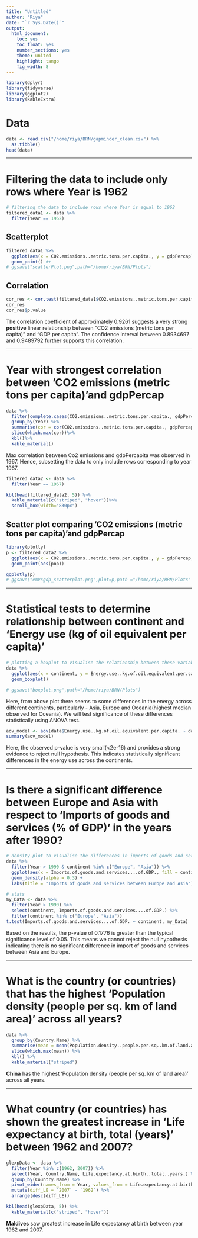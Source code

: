 ```yaml
---
title: "Untitled"
author: "Riya"
date: "`r Sys.Date()`"
output:
  html_document: 
    toc: yes
    toc_float: yes
    number_sections: yes
    theme: united
    highlight: tango
    fig_width: 8
---
```


```r
library(dplyr)
library(tidyverse)
library(ggplot2)
library(kableExtra)
```

# Data 

```r
data <- read.csv("/home/riya/BRN/gapminder_clean.csv") %>%
  as.tibble()
head(data)
```

***

# Filtering the data to include only rows where Year is 1962

```r
# filtering the data to include rows where Year is equal to 1962
filtered_data1 <- data %>%
  filter(Year == 1962)
```

## Scatterplot

```r
filtered_data1 %>%
  ggplot(aes(x = CO2.emissions..metric.tons.per.capita., y = gdpPercap)) +
  geom_point() #+
# ggsave("scatterPlot.png",path="/home/riya/BRN/Plots")
```

## Correlation

```r
cor_res <- cor.test(filtered_data1$CO2.emissions..metric.tons.per.capita., filtered_data1$gdpPercap)
cor_res
cor_res$p.value
```

The correlation coefficient of approximately 0.9261 suggests a very strong <b>positive</b> linear relationship between "CO2 emissions (metric tons per capita)" and "GDP per capita". The confidence interval between 0.8934697 and 0.9489792 further supports this correlation.

***

# Year with strongest correlation between 'CO2 emissions (metric tons per capita)'and gdpPercap

```r
data %>%
  filter(complete.cases(CO2.emissions..metric.tons.per.capita., gdpPercap)) %>%
  group_by(Year) %>%
  summarise(cor = cor(CO2.emissions..metric.tons.per.capita., gdpPercap)) %>%
  slice(which.max(cor))%>%
  kbl()%>%
  kable_material()
```

Max correlation between Co2 emissions and gdpPercapita was observed in 1967. Hence, subsetting the data to only include rows corresponding to year 1967.

```r
filtered_data2 <- data %>%
  filter(Year == 1967)

kbl(head(filtered_data2, 5)) %>%
  kable_material(c("striped", "hover"))%>%
  scroll_box(width="830px")
```

## Scatter plot comparing 'CO2 emissions (metric tons per capita)'and gdpPercap

```r
library(plotly)
p <- filtered_data2 %>%
  ggplot(aes(x = CO2.emissions..metric.tons.per.capita., y = gdpPercap, color = continent)) +
  geom_point(aes(pop))

ggplotly(p)
# ggsave("emVsgdp_scatterplot.png",plot=p,path ="/home/riya/BRN/Plots" )
```

*** 

# Statistical tests to determine relationship between continent and 'Energy use (kg of oil equivalent per capita)'

```r
# plotting a boxplot to visualise the relationship between these variables
data %>%
  ggplot(aes(x = continent, y = Energy.use..kg.of.oil.equivalent.per.capita.)) +
  geom_boxplot()

# ggsave("boxplot.png",path="/home/riya/BRN/Plots")
```

Here, from above plot there seems to some differences in the energy across different continents, particularly - Asia, Europe and Oceania(highest median observed for Oceania). We will test significance of these differences statistically using ANOVA test.

```r
aov_model <- aov(data$Energy.use..kg.of.oil.equivalent.per.capita. ~ data$continent)
summary(aov_model)
```

Here, the observed p-value is very small(\<2e-16) and provides a strong evidence to reject null hypothesis. This indicates statistically significant differences in the energy use across the continents.

***

# Is there a significant difference between Europe and Asia with respect to 'Imports of goods and services (% of GDP)' in the years after 1990?

```r
# density plot to visualise the differences in imports of goods and services in two continents
data %>%
  filter(Year > 1990 & continent %in% c("Europe", "Asia")) %>%
  ggplot(aes(x = Imports.of.goods.and.services....of.GDP., fill = continent)) +
  geom_density(alpha = 0.3) +
  labs(title = "Imports of goods and services between Europe and Asia")
```

```r
# stats
my_Data <- data %>%
  filter(Year > 1990) %>%
  select(continent, Imports.of.goods.and.services....of.GDP.) %>%
  filter(continent %in% c("Europe", "Asia"))
t.test(Imports.of.goods.and.services....of.GDP. ~ continent, my_Data)
```

Based on the results, the p-value of 0.1776 is greater than the typical significance level of 0.05. This means we cannot reject the null hypothesis indicating there is no significant difference in import of goods and services between Asia and Europe.

***

# What is the country (or countries) that has the highest 'Population density (people per sq. km of land area)' across all years? 

```r
data %>%
  group_by(Country.Name) %>%
  summarise(mean = mean(Population.density..people.per.sq..km.of.land.area.)) %>%
  slice(which.max(mean)) %>%
  kbl() %>%
  kable_material("striped")
```


<b>China</b> has the highest 'Population density (people per sq. km of land area)' across all years.  

***

# What country (or countries) has shown the greatest increase in 'Life expectancy at birth, total (years)' between 1962 and 2007?

```r
glexpData <- data %>%
  filter(Year %in% c(1962, 2007)) %>%
  select(Year, Country.Name, Life.expectancy.at.birth..total..years.) %>%
  group_by(Country.Name) %>%
  pivot_wider(names_from = Year, values_from = Life.expectancy.at.birth..total..years.) %>%
  mutate(diff_LE = `2007` - `1962`) %>%
  arrange(desc(diff_LE))

kbl(head(glexpData, 5)) %>%
  kable_material(c("striped", "hover"))
```

<b>Maldives</b> saw greatest increase in Life expectancy at birth between year 1962 and 2007.